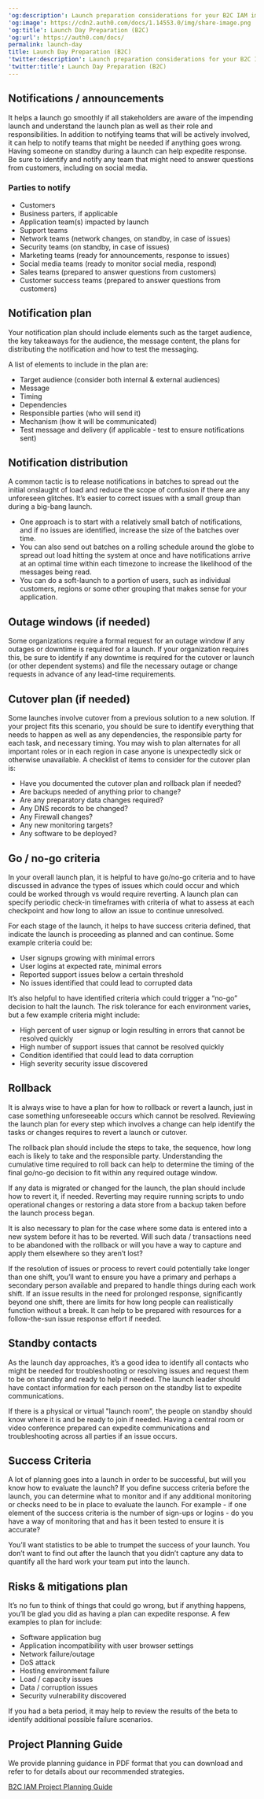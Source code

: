---
'og:description': Launch preparation considerations for your B2C IAM implementation.
'og:image': https://cdn2.auth0.com/docs/1.14553.0/img/share-image.png
'og:title': Launch Day Preparation (B2C)
'og:url': https://auth0.com/docs/
permalink: launch-day
title: Launch Day Preparation (B2C)
'twitter:description': Launch preparation considerations for your B2C IAM implementation.
'twitter:title': Launch Day Preparation (B2C)
---
## Notifications / announcements

It helps a launch go smoothly if all stakeholders are aware of the impending launch and understand the launch plan as well as their role and responsibilities. In addition to notifying teams that will be actively involved, it can help to notify teams that might be needed if anything goes wrong. Having someone on standby during a launch can help expedite response. Be sure to identify and notify any team that might need to answer questions from customers, including on social media.

### Parties to notify

* Customers
* Business parters, if applicable
* Application team(s) impacted by launch
* Support teams
* Network teams (network changes, on standby, in case of issues)
* Security teams (on standby, in case of issues)
* Marketing teams (ready for announcements, response to issues)
* Social media teams (ready to monitor social media, respond)
* Sales teams (prepared to answer questions from customers)
* Customer success teams (prepared to answer questions from customers)

## Notification plan

Your notification plan should include elements such as the target <Tooltip tip="Audience: Unique identifier of the audience for an issued token. Named aud in a token, its value contains the ID of either an application (Client ID) for an ID Token or an API (API Identifier) for an Access Token." cta="View Glossary" href="/docs/glossary?term=audience">audience</Tooltip>, the key takeaways for the audience, the message content, the plans for distributing the notification and how to test the messaging.

A list of elements to include in the plan are:

* Target audience (consider both internal & external audiences)
* Message
* Timing
* Dependencies
* Responsible parties (who will send it)
* Mechanism (how it will be communicated)
* Test message and delivery (if applicable - test to ensure notifications sent)

## Notification distribution

A common tactic is to release notifications in batches to spread out the initial onslaught of load and reduce the scope of confusion if there are any unforeseen glitches. It’s easier to correct issues with a small group than during a big-bang launch.

* One approach is to start with a relatively small batch of notifications, and if no issues are identified, increase the size of the batches over time.
* You can also send out batches on a rolling schedule around the globe to spread out load hitting the system at once and have notifications arrive at an optimal time within each timezone to increase the likelihood of the messages being read.
* You can do a soft-launch to a portion of users, such as individual customers, regions or some other grouping that makes sense for your application.

## Outage windows (if needed)

Some organizations require a formal request for an outage window if any outages or downtime is required for a launch. If your organization requires this, be sure to identify if any downtime is required for the cutover or launch (or other dependent systems) and file the necessary outage or change requests in advance of any lead-time requirements.

## Cutover plan (if needed)

Some launches involve cutover from a previous solution to a new solution. If your project fits this scenario, you should be sure to identify everything that needs to happen as well as any dependencies, the responsible party for each task, and necessary timing. You may wish to plan alternates for all important roles or in each region in case anyone is unexpectedly sick or otherwise unavailable. A checklist of items to consider for the cutover plan is:

* Have you documented the cutover plan and rollback plan if needed?
* Are backups needed of anything prior to change?
* Are any preparatory data changes required?
* Any DNS records to be changed?
* Any Firewall changes?
* Any new monitoring targets?
* Any software to be deployed?

## Go / no-go criteria

In your overall launch plan, it is helpful to have go/no-go criteria and to have discussed in advance the types of issues which could occur and which could be worked through vs would require reverting. A launch plan can specify periodic check-in timeframes with criteria of what to assess at each checkpoint and how long to allow an issue to continue unresolved.

For each stage of the launch, it helps to have success criteria defined, that indicate the launch is proceeding as planned and can continue. Some example criteria could be:

* User signups growing with minimal errors
* User logins at expected rate, minimal errors
* Reported support issues below a certain threshold
* No issues identified that could lead to corrupted data

It’s also helpful to have identified criteria which could trigger a “no-go” decision to halt the launch. The risk tolerance for each environment varies, but a few example criteria might include:

* High percent of user signup or login resulting in errors that cannot be resolved quickly
* High number of support issues that cannot be resolved quickly
* Condition identified that could lead to data corruption
* High severity security issue discovered

## Rollback

It is always wise to have a plan for how to rollback or revert a launch, just in case something unforeseeable occurs which cannot be resolved. Reviewing the launch plan for every step which involves a change can help identify the tasks or changes requires to revert a launch or cutover.

The rollback plan should include the steps to take, the sequence, how long each is likely to take and the responsible party. Understanding the cumulative time required to roll back can help to determine the timing of the final go/no-go decision to fit within any required outage window.

If any data is migrated or changed for the launch, the plan should include how to revert it, if needed. Reverting may require running scripts to undo operational changes or restoring a data store from a backup taken before the launch process began.

It is also necessary to plan for the case where some data is entered into a new system before it has to be reverted. Will such data / transactions need to be abandoned with the rollback or will you have a way to capture and apply them elsewhere so they aren’t lost?

If the resolution of issues or process to revert could potentially take longer than one shift, you’ll want to ensure you have a primary and perhaps a secondary person available and prepared to handle things during each work shift. If an issue results in the need for prolonged response, significantly beyond one shift, there are limits for how long people can realistically function without a break. It can help to be prepared with resources for a follow-the-sun issue response effort if needed.

## Standby contacts

As the launch day approaches, it’s a good idea to identify all contacts who might be needed for troubleshooting or resolving issues and request them to be on standby and ready to help if needed. The launch leader should have contact information for each person on the standby list to expedite communications.

If there is a physical or virtual "launch room", the people on standby should know where it is and be ready to join if needed. Having a central room or video conference prepared can expedite communications and troubleshooting across all parties if an issue occurs.

## Success Criteria

A lot of planning goes into a launch in order to be successful, but will you know how to evaluate the launch? If you define success criteria before the launch, you can determine what to monitor and if any additional monitoring or checks need to be in place to evaluate the launch. For example - if one element of the success criteria is the number of sign-ups or logins - do you have a way of monitoring that and has it been tested to ensure it is accurate?

You’ll want statistics to be able to trumpet the success of your launch. You don’t want to find out after the launch that you didn’t capture any data to quantify all the hard work your team put into the launch.

## Risks & mitigations plan

It’s no fun to think of things that could go wrong, but if anything happens, you’ll be glad you did as having a plan can expedite response. A few examples to plan for include:

* Software application bug
* Application incompatibility with user browser settings
* Network failure/outage
* DoS attack
* Hosting environment failure
* Load / capacity issues
* Data / corruption issues
* Security vulnerability discovered

If you had a beta period, it may help to review the results of the beta to identify additional possible failure scenarios.

## Project Planning Guide

We provide planning guidance in PDF format that you can download and refer to for details about our recommended strategies.

[B2C IAM Project Planning Guide](https://assets.ctfassets.net/cdy7uua7fh8z/3er1aEQ7Ul0q3c9leJWczR/b1f18b4c16abb7e78b01e4eb2b52bb8e/B2C_Project_Planning.pdf)